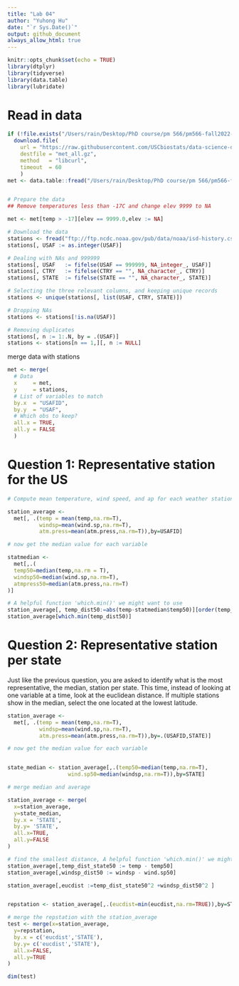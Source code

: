 ```yaml
---
title: "Lab 04"
author: "Yuhong Hu"
date: "`r Sys.Date()`"
output: github_document
always_allow_html: true
---
```


```r
knitr::opts_chunk$set(echo = TRUE)
library(dtplyr)
library(tidyverse)
library(data.table)
library(lubridate)
```


# Read in data
```r
if (!file.exists("/Users/rain/Desktop/PhD course/pm 566/pm566-fall2022-labs/lab04/met_all.gz"))
  download.file(
    url = "https://raw.githubusercontent.com/USCbiostats/data-science-data/master/02_met/met_all.gz",
    destfile = "met_all.gz",
    method   = "libcurl",
    timeout  = 60
    )
met <- data.table::fread("/Users/rain/Desktop/PhD course/pm 566/pm566-fall2022-labs/lab04/met_all.gz")


# Prepare the data
## Remove temperatures less than -17C and change elev 9999 to NA

met <- met[temp > -17][elev == 9999.0,elev := NA]
```


```r
# Download the data
stations <- fread("ftp://ftp.ncdc.noaa.gov/pub/data/noaa/isd-history.csv")
stations[, USAF := as.integer(USAF)]

# Dealing with NAs and 999999
stations[, USAF   := fifelse(USAF == 999999, NA_integer_, USAF)]
stations[, CTRY   := fifelse(CTRY == "", NA_character_, CTRY)]
stations[, STATE  := fifelse(STATE == "", NA_character_, STATE)]

# Selecting the three relevant columns, and keeping unique records
stations <- unique(stations[, list(USAF, CTRY, STATE)])

# Dropping NAs
stations <- stations[!is.na(USAF)]

# Removing duplicates
stations[, n := 1:.N, by = .(USAF)]
stations <- stations[n == 1,][, n := NULL]
```

merge data with stations
```r
met <- merge(
  # Data
  x     = met,      
  y     = stations, 
  # List of variables to match
  by.x  = "USAFID",
  by.y  = "USAF", 
  # Which obs to keep?
  all.x = TRUE,      
  all.y = FALSE
  ) 

```


# Question 1: Representative station for the US
```r
# Compute mean temperature, wind speed, and ap for each weather station, and pick the weather station with the average value closest to th median for the US.

station_average <-
  met[, .(temp = mean(temp,na.rm=T),
          windsp=mean(wind.sp,na.rm=T),
          atm.press=mean(atm.press,na.rm=T)),by=USAFID]

# now get the median value for each variable

statmedian <-
  met[,.(
  temp50=median(temp,na.rm = T),
  windsp50=median(wind.sp,na.rm=T),
  atmpress50=median(atm.press,na.rm=T)
)]

# A helpful function 'which.min()' we might want to use
station_average[, temp_dist50:=abs(temp-statmedian$temp50)][order(temp_dist50)]
station_average[which.min(temp_dist50)]
```

# Question 2: Representative station per state
Just like the previous question, you are asked to identify what is the most representative, the median, station per state. This time, instead of looking at one variable at a time, look at the euclidean distance. If multiple stations show in the median, select the one located at the lowest latitude.
```r
station_average <-
  met[, .(temp = mean(temp,na.rm=T),
          windsp=mean(wind.sp,na.rm=T),
          atm.press=mean(atm.press,na.rm=T)),by=.(USAFID,STATE)]

# now get the median value for each variable


state_median <- station_average[,.(temp50=median(temp,na.rm=T),
                   wind.sp50=median(windsp,na.rm=T)),by=STATE]

# merge median and average

station_average <- merge(
  x=station_average,
  y=state_median,
  by.x = 'STATE',
  by.y= 'STATE',
  all.x=TRUE,
  all.y=FALSE
)

# find the smallest distance, A helpful function 'which.min()' we might want to use
station_average[,temp_dist_state50 := temp - temp50]
station_average[,windsp_dist50 := windsp - wind.sp50]

station_average[,eucdist :=temp_dist_state50^2 +windsp_dist50^2 ]


repstation <- station_average[,.(eucdist=min(eucdist,na.rm=TRUE)),by=STATE]

# merge the repstation with the station_average
test <- merge(x=station_average,
  y=repstation,
  by.x = c('eucdist','STATE'),
  by.y= c('eucdist','STATE'),
  all.x=FALSE,
  all.y=TRUE
)

dim(test)

```


